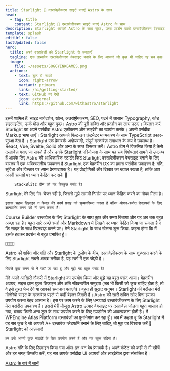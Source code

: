 ```yaml
---
title: Starlight 🌟 दस्तावेज़ीकरण साइटें बनाएं Astro के साथ
head:
  - tag: title
    content: Starlight 🌟 दस्तावेज़ीकरण साइटें बनाएं Astro के साथ
description: Starlight आपको Astro के साथ सुंदर, उच्च प्रदर्शन वाली दस्तावेज़ीकरण वेबसाइट बनाने में मदद करता है।
template: splash
editUrl: false
lastUpdated: false
hero:
  title: अपने दस्तावेज़ों को Starlight से चमकाएँ
  tagline: एक तारकीय दस्तावेज़ीकरण वेबसाइट बनाने के लिए आपको जो कुछ भी चाहिए वह सब कुछ इधर हैं। तेज़, अभिगम्य और उपयोग में आसान।
  image:
    file: ~/assets/SOGGYINKGAMES.png
  actions:
    - text: शुरू हो जाओ
      icon: right-arrow
      variant: primary
      link: /hi/getting-started/
    - text: GitHub पर देखें
      icon: external
      link: https://github.com/withastro/starlight
---
```



<CardGrid stagger>
	<Card title="दस्तावेज़ीकरण जो आनंदित करता है" icon="open-book">
		इसमें शामिल हैं: साइट मार्गदर्शन, खोज, अंतर्राष्ट्रीयकरण, SEO, पढ़ने में
		आसान Typography, कोड हाइलाइटिंग, डार्क मोड और बहुत कुछ।
	</Card>
	<Card title="Astro द्वारा संचालित" icon="rocket">
		Astro की पूरी शक्ति और प्रदर्शन का लाभ उठाएं। विस्तार करें Starlight का अपने
		पसंदीदा Astro एकीकरण और लाइब्रेरी का उपयोग करके।
	</Card>
	<Card title="Markdown, Markdoc, और MDX" icon="document">
		अपनी पसंदीदा Markup भाषा लाएँ। Starlight आपको बिल्ट-इन फ्रंटमैटर मान्यकरण के
		साथ TypeScript प्रकार-सुरक्षा देता है ।
	</Card>
	<Card title="अपने स्वयं के UI अवयवों लाएँ" icon="puzzle">
		Starlight एक फ्रेमवर्क-अज्ञेयवादी, संपूर्ण दस्तावेज़ समाधान के रूप में
		उपलब्ध है। React, Vue, Svelte, Solid और अन्य के साथ विस्तार करें।
	</Card>
</CardGrid>

<TestimonialGrid title="जानिए लोग क्या कह रहे हैं">
  <Testimonial
    name="Rachel"
    handle="rachelnabors"
    cite="https://twitter.com/astrodotbuild/status/1724934718745915558"
  >
		Astro टीम ने विकसित किया है कैसे दस्तावेज़ बनाए जा सकते हैं और उनके Starlight परियोजना के साथ यह सब विशेषताएं सामने से उपलब्ध हैं आपके लिए
  </Testimonial>
  <Testimonial
    name="Flavio"
    handle="flaviocopes"
    cite="https://twitter.com/flaviocopes/status/1738237658717905108"
  >
		Astro की आधिकारिक स्टार्टर किट Starlight दस्तावेज़ीकरण वेबसाइट बनाने के लिए वास्तव में एक अविश्वसनीय उपकरण है
  </Testimonial>
  <Testimonial
    name="Tomek"
    handle="sulco"
    cite="https://twitter.com/sulco/status/1735610348730802342"
  >
		Starlight एक बेहतरीन DX का हमारा पसंदीदा उदाहरण है: गति, सुविधा और विस्तार पर ध्यान प्रेरणादायक है। यह प्रौद्योगिकी और दिखाव का ख्याल रखता है, ताकि आप अपनी सामग्री पर ध्यान केंद्रित कर सकें 👏
     
		StackBlitz टीम को यह बिल्कुल पसंद है!
  </Testimonial>
  <Testimonial
    name="Roberto"
    handle="RmeetsH"
    cite="https://twitter.com/RmeetsH/status/1735783992018760090"
  >
		Starlight मेरे लिए गेम-चेंजर रही है, जिससे मुझे सामग्री निर्माण पर ध्यान केंद्रित करने का मौका मिला है।

    इसका सहज डिज़ाइन न केवल मेरे कार्य प्रवाह को सुव्यवस्थित करता है बल्कि ओपन-स्त्रोत डेवलपर्स के लिए ज्ञानप्राप्ति समय को भी कम करता है।

  </Testimonial>
  <Testimonial
    name="Joel"
    handle="jhooks"
    cite="https://twitter.com/jhooks/status/1727405160547418405"
  >
		Course Builder दस्तावेज़ के लिए Starlight के साथ कुछ और समय बिताया और यह अब तक बहुत अच्छा रहा है। बहुत सारे अच्छे स्पर्श और Markdown में लिखने पर ध्यान केंद्रित किया जा सकता है न कि साइट के साथ खिलवाड़ करने पर।
  </Testimonial>
  <Testimonial
    name="Rick"
    handle="rick_viscomi"
    cite="https://twitter.com/rick_viscomi/status/1665867447910510593"
  >
		मेने Starlight के साथ खेलना शुरू किया. कहना होगा कि मैं इसके हटकर प्रदर्शन से बहुत प्रभावित हूं।

    💯💯💯💯

  </Testimonial>
  <Testimonial
    name="Nicolas"
    handle="beaussan"
    cite="https://twitter.com/beaussan/status/1735625189583466893"
  >
		Astro की शक्ति और गति और Starlight के टूलींग के बीच, दस्तावेज़ीकरण के साथ शुरुआत करने के लिए Starlight सबसे अच्छा तरीका है, यह स्वर्ग में एक जोड़ी है।

    पिछले कुछ समय से में यहाँ जा रहा हु और मुझे यह बहुत पसंद है!

  </Testimonial>
  <Testimonial
    name="Sylwia"
    handle="SylwiaVargas"
    cite="https://x.com/SylwiaVargas/status/1726556825741578286"
  >
		मैंने अपने आखिरी नौकरी में Starlight का उपयोग किया और मुझे यह बहुत पसंद आया। बेहतरीन अवयव, सहज ज्ञान युक्त डिजाइन और अति संवेदनशील समुदाय (जब भी किसी को कुछ चाहिए होता है, तो वे इसे तुरंत भेज देंगे या आपको समाधान बताएंगे)। बहुत ही सुखद अनुभव।
  </Testimonial>
  <Testimonial
    name="Lou Cyx"
    handle="loucyx"
    cite="https://elk.zone/m.webtoo.ls/@loucyx@mastodon.social/111587380021362284"
  >
		Starlight की बदौलत मेरी मोनोरेपो साइट के दस्तावेज़ पहले से कहीं बेहतर दिखते हैं। Astro की सारी शक्ति खोए बिना इसका उपयोग करना बेहद आसान है। इस पर काम करने के लिए धन्यवाद!
  </Testimonial>
  <Testimonial
    name="BowTiedWebReaper"
    handle="BowTiedWebReapr"
    cite="https://twitter.com/BowTiedWebReapr/status/1735633399501697517"
  >
		दस्तावेज़ीकरण के लिए Starlight मेरा पसंदीदा उपकरण है। इससे मेरी मौजूदा Astro उत्पाद वेबसाइट पर दस्तावेज़ जोड़ना बहुत आसान हो गया, बजाय किसी अन्य टूल के साथ उपयोग करने के लिए उपडोमेन की आवश्यकता होती है।
  </Testimonial>
  <Testimonial
    name="Jeff"
    handle="J_Everhart383"
    cite="https://twitter.com/J_Everhart383/status/1691900590048292908"
  >
		मैं WPEngine Atlas Platform दस्तावेज़ों का पुनर्निर्माण कर रहा हूँ। जब मैं कहता हूं कि Starlight में वह सब कुछ है जो आपको A+ दस्तावेज़ प्लेटफॉर्म बनाने के लिए चाहिए, तो मुझ पर विश्वास करें&nbsp;🙌
  </Testimonial>
  <Testimonial
    name="Chloe"
    handle="solelychloe"
    cite="https://twitter.com/solelychloe/status/1695115277602628082"
  >
		Starlight को आज़माएं!

    हम इसे अपनी कुछ साइटों के लिए उपयोग करते हैं और यह बहुत बढ़िया है।

  </Testimonial>
</TestimonialGrid>

<AboutAstro title="आप तक लाने वाले हैं">
Astro गति के लिए डिज़ाइन किया गया ऑल-इन-वन वेब फ्रेमवर्क है।
अपने कंटेंट को कहीं से भी खींचें और हर जगह डिप्लॉय करें, यह सब आपके पसंदीदा UI अवयवों और लाइब्रेरीज़ द्वारा संचालित है।

[Astro के बारे में जानें](https://astro.build/)

</AboutAstro>
